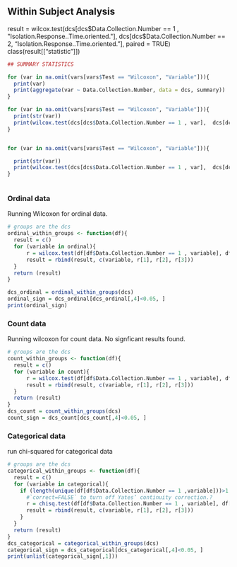 

## Within Subject Analysis

result = wilcox.test(dcs[dcs$Data.Collection.Number == 1 , "Isolation.Response..Time.oriented."],  dcs[dcs$Data.Collection.Number == 2, "Isolation.Response..Time.oriented."], paired = TRUE)
class(result[["statistic"]])

```r
## SUMMARY STATISTICS

for (var in na.omit(vars[vars$Test == "Wilcoxon", "Variable"])){
  print(var)
  print(aggregate(var ~ Data.Collection.Number, data = dcs, summary))
}    

for (var in na.omit(vars[vars$Test == "Wilcoxon", "Variable"])){
  print(str(var))
  print(wilcox.test(dcs[dcs$Data.Collection.Number == 1 , var],  dcs[dcs$Data.Collection.Number == 2, var], paired = TRUE)[1:3])
}


for (var in na.omit(vars[vars$Test == "Wilcoxon", "Variable"])){

  print(str(var))
  print(wilcox.test(dcs[dcs$Data.Collection.Number == 1 , var],  dcs[dcs$Data.Collection.Number == 2, var], paired = TRUE)[1:3])
}



```
### Ordinal data
Running Wilcoxon for ordinal data. 
```r
# groups are the dcs
ordinal_within_groups <- function(df){
  result = c()
  for (variable in ordinal){
      r = wilcox.test(df[df$Data.Collection.Number == 1 , variable], df[df$Data.Collection.Number == 2, variable], paired = TRUE)
      result = rbind(result, c(variable, r[1], r[2], r[3]))
  }
  return (result)
}

dcs_ordinal = ordinal_within_groups(dcs)
ordinal_sign = dcs_ordinal[dcs_ordinal[,4]<0.05, ]
print(ordinal_sign)
```

### Count data
Running wilcoxon for count data. No signficant results found.
```r
# groups are the dcs
count_within_groups <- function(df){
  result = c()
  for (variable in count){
      r = wilcox.test(df[df$Data.Collection.Number == 1 , variable], df[df$Data.Collection.Number == 2, variable], paired = TRUE)
      result = rbind(result, c(variable, r[1], r[2], r[3]))
  }
  return (result)
}
dcs_count = count_within_groups(dcs)
count_sign = dcs_count[dcs_count[,4]<0.05, ]
```

### Categorical data
run chi-squared for categorical data

```r
# groups are the dcs
categorical_within_groups <- function(df){
  result = c()
  for (variable in categorical){
    if (length(unique(df[df$Data.Collection.Number == 1 ,variable]))>1 & length(unique(df[df$Data.Collection.Number == 2 ,variable]))>1){
      #`correct=FALSE` to turn off Yates’ continuity correction.? 
      r = chisq.test(df[df$Data.Collection.Number == 1 , variable], df[df$Data.Collection.Number == 2, variable])
      result = rbind(result, c(variable, r[1], r[2], r[3]))
    }
  }
  return (result)
}
dcs_categorical = categorical_within_groups(dcs)
categorical_sign = dcs_categorical[dcs_categorical[,4]<0.05, ]
print(unlist(categorical_sign[,1]))
```
